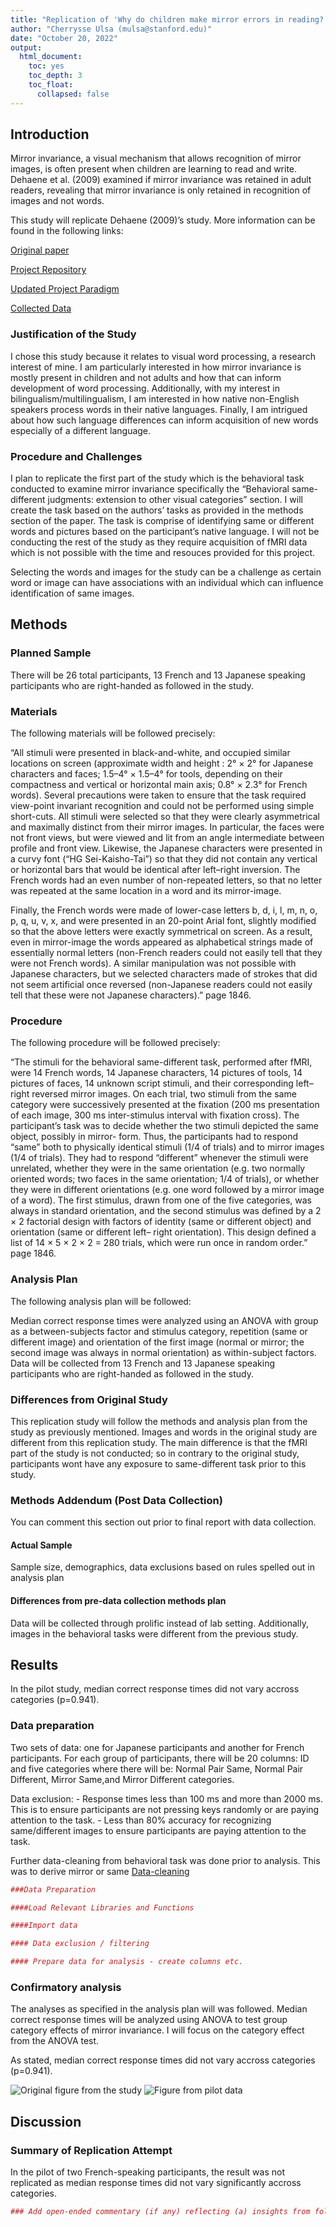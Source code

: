 ```yaml
---
title: "Replication of 'Why do children make mirror errors in reading? Neural correlates of mirror invariance in the visual word form area (2009, NeuroImage)"
author: "Cherrysse Ulsa (mulsa@stanford.edu)"
date: "October 20, 2022"
output:
  html_document:
    toc: yes
    toc_depth: 3
    toc_float:
      collapsed: false
---
```


<!-- Replication reports should all use this template to standardize reporting across projects.  These reports will be public supplementary materials that accompany the summary report(s) of the aggregate results. -->

## Introduction

Mirror invariance, a visual mechanism that allows recognition of mirror images, is often present when children are learning to read and write. Dehaene et al. (2009) examined if mirror invariance was retained in adult readers, revealing that mirror invariance is only retained in recognition of images and not words.

This study will replicate Dehaene (2009)'s study. More information can be found in the following links:

[Original paper](https://github.com/psych251/dehaene2009.git/)

[Project Repository](https://github.com/psych251/dehaene2009/blob/f4b45d0253dfb33e33c2da31910f1ba1ca11c2b5/original_paper/dehaene2009.pdf/)

[Updated Project Paradigm](https://psych251.github.io/dehaene2009/)

[Collected Data](https://github.com/psych251/dehaene2009/tree/main/writeup)


### Justification of the Study

I chose this study because it relates to visual word processing, a research interest of mine. I am particularly interested in how mirror invariance is mostly present in children and not adults and how that can inform development of word processing. Additionally, with my interest in bilingualism/multilingualism, I am interested in how native non-English speakers process words in their native languages. Finally, I am intrigued about how such language differences can inform acquisition of new words especially of a different language. 

### Procedure and Challenges

I plan to replicate the first part of the study which is the behavioral task conducted to examine mirror invariance specifically the "Behavioral same-different judgments: extension to other visual categories" section. I will create the task based on the authors' tasks as provided in the methods section of the paper. The task is comprise of identifying same or different words and pictures based on the participant's native language. I will not be conducting the rest of the study as they require acquisition of fMRI data which is not possible with the time and resouces provided for this project.

Selecting the words and images for the study can be a challenge as certain word or image can have associations with an individual which can influence identification of same images.

## Methods

### Planned Sample

There will be 26 total participants, 13 French and 13 Japanese speaking participants who are right-handed as followed in the study.

### Materials

The following materials will be followed precisely:

"All stimuli were presented in black-and-white, and occupied similar locations on screen (approximate width and height : 2° × 2° for Japanese characters and faces; 1.5–4° × 1.5–4° for tools, depending on their compactness and vertical or horizontal main axis; 0.8° × 2.3° for French words). Several precautions were taken to ensure that the task required view-point invariant recognition and could not be performed using simple short-cuts. All stimuli were selected so that they were clearly asymmetrical and maximally distinct from their mirror images. In particular, the faces were not front views, but were viewed and lit from an angle intermediate between profile and front view. Likewise, the Japanese characters were presented in a curvy font (“HG Sei-Kaisho-Tai”) so that they did not contain any vertical or horizontal bars that would be identical after left–right inversion. The French words had an even number of non-repeated letters, so that no letter was repeated at the same location in a word and its mirror-image. 

Finally, the French words were made of lower-case letters b, d, i, l, m, n, o, p, q, u, v, x, and were presented in an 20-point Arial font, slightly modified so that the above letters were exactly symmetrical on screen. As a result, even in mirror-image the words appeared as alphabetical strings made of essentially normal letters (non-French readers could not easily tell that they were not French words). A similar manipulation was not possible with Japanese characters, but we selected characters made of strokes that did not seem artificial once reversed (non-Japanese readers could not easily tell that these were not Japanese characters)." page 1846.

### Procedure	

The following procedure will be followed precisely:

"The stimuli for the behavioral same-different task, performed after fMRI, were 14 French words, 14 Japanese characters, 14 pictures of tools, 14 pictures of faces, 14 unknown script stimuli, and their corresponding left–right reversed mirror images. On each trial, two stimuli from the same category were successively presented at the fixation (200 ms presentation of each image, 300 ms inter-stimulus interval with fixation cross). The participant's task was to decide whether the two stimuli depicted the same object, possibly in mirror- form. Thus, the participants had to respond “same” both to physically identical stimuli (1/4 of trials) and to mirror images (1/4 of trials). They had to respond “different” whenever the stimuli were unrelated, whether they were in the same orientation (e.g. two normally oriented words; two faces in the same orientation; 1/4 of trials), or whether they were in different orientations (e.g. one word followed by a mirror image of a word). The first stimulus, drawn from one of the five categories, was always in standard orientation, and the second stimulus was defined by a 2 × 2 factorial design with factors of identity (same or different object) and orientation (same or different left– right orientation). This design defined a list of 14 × 5 × 2 × 2 = 280 trials, which were run once in random order." page 1846.

### Analysis Plan

The following analysis plan will be followed:

Median correct response times were analyzed using an ANOVA with group as a between-subjects factor and stimulus category, repetition (same or different image) and orientation of the first image (normal or mirror; the second image was always in normal orientation) as within-subject factors. Data will be collected from 13 French and 13 Japanese speaking participants who are right-handed as followed in the study.


### Differences from Original Study

This replication study will follow the methods and analysis plan from the study as previously mentioned. Images and words in the original study are different from this replication study. The main difference is that the fMRI part of the study is not conducted; so in contrary to the original study, participants wont have any exposure to same-different task prior to this study.

### Methods Addendum (Post Data Collection)

You can comment this section out prior to final report with data collection.

#### Actual Sample
  Sample size, demographics, data exclusions based on rules spelled out in analysis plan

#### Differences from pre-data collection methods plan
 Data will be collected through prolific instead of lab setting. Additionally, images in the behavioral tasks were different from the previous study.

## Results
In the pilot study, median correct response times did not vary accross categories (p=0.941).

### Data preparation

Two sets of data: one for Japanese participants and another for French participants.
For each group of participants, there will be 20 columns:
ID and five categories where there will be: Normal Pair Same, Normal Pair Different, Mirror Same,and Mirror Different categories. 

Data exclusion:
- Response times less than 100 ms and more than 2000 ms. This is to ensure participants are not pressing keys randomly or are paying attention to the task.
- Less than 80% accuracy for recognizing same/different images to ensure participants are paying attention to the task.

Further data-cleaning from behavioral task was done prior to analysis. This was to derive mirror or same [Data-cleaning](https://github.com/psych251/dehaene2009.git/)
	
```r
###Data Preparation

####Load Relevant Libraries and Functions

####Import data

#### Data exclusion / filtering

#### Prepare data for analysis - create columns etc.
```

### Confirmatory analysis

The analyses as specified in the analysis plan will was followed. Median correct response times will be analyzed using ANOVA to test group category effects of mirror invariance. I will focus on the category effect from the ANOVA test. 

As stated, median correct response times did not vary accross categories (p=0.941).

![Original figure from the study](/Users/cherrysseulsa/Desktop/image_proj.png )
![Figure from pilot data](/Users/cherrysseulsa/Desktop/pilotimage.png )

## Discussion

### Summary of Replication Attempt

In the pilot of two French-speaking participants, the result was not replicated as median response times did not vary significantly accross categories. 

```r

### Add open-ended commentary (if any) reflecting (a) insights from follow-up exploratory analysis, (b) assessment of the meaning of the replication (or not) - e.g., for a failure to replicate, are the differences between original and present study ones that definitely, plausibly, or are unlikely to have been moderators of the result, and (c) discussion of any objections or challenges raised by the current and original authors about the replication attempt.  None of these need to be long.
```

